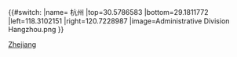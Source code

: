 {{#switch:{{{1}}}
|name= 杭州
|top=30.5786583
|bottom=29.1811772
|left=118.3102151
|right=120.7228987
|image=Administrative Division Hangzhou.png
}}<noinclude>
{{Location map/Info}}

[[Category:中国地理位置圖模板|Zhejiang]]
</noinclude>